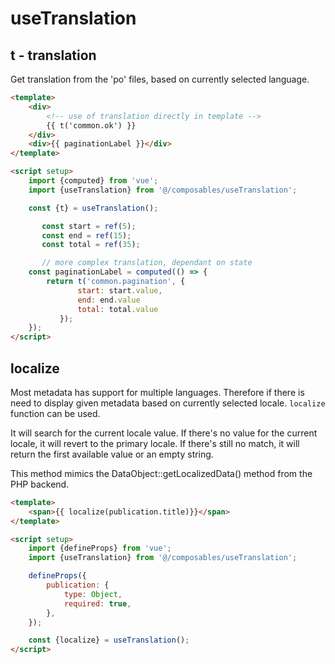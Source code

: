 
<Meta title="Composables/useTranslation" />

# useTranslation

## t - translation

Get translation from the 'po' files, based on currently selected language.

```html
<template>
	<div>
		<!-- use of translation directly in template -->
		{{ t('common.ok') }}
	</div>
	<div>{{ paginationLabel }}</div>
</template>

<script setup>
	import {computed} from 'vue';
	import {useTranslation} from '@/composables/useTranslation';

	const {t} = useTranslation();

	   const start = ref(5);
	   const end = ref(15);
	   const total = ref(35);

	   // more complex translation, dependant on state
	const paginationLabel = computed(() => {
		return t('common.pagination', {
	           start: start.value,
	           end: end.value
	           total: total.value
	       });
	});
</script>
```

## localize

Most metadata has support for multiple languages. Therefore if there is need to display given metadata based on currently selected locale. `localize` function can be used.

It will search for the current locale value. If there's no value for the current locale, it will revert to the primary locale. If there's still no match, it will return the first available value or an empty string.

This method mimics the DataObject::getLocalizedData() method from the PHP backend.

```html
<template>
	<span>{{ localize(publication.title)}}</span>
</template>

<script setup>
	import {defineProps} from 'vue';
	import {useTranslation} from '@/composables/useTranslation';

	defineProps({
		publication: {
			type: Object,
			required: true,
		},
	});

	const {localize} = useTranslation();
</script>
```
